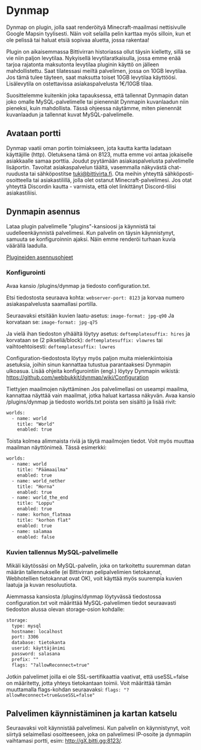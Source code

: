 # Dynmap

Dynmap on plugin, jolla saat renderöityä Minecraft-maailmasi nettisivulle Google
Mapsin tyylisesti. Näin voit selailla pelin karttaa myös silloin, kun et ole
pelissä tai haluat etsiä sopivaa aluetta, jossa rakentaa!

Plugin on aikaisemmassa Bittivirran historiassa ollut täysin kielletty, sillä se
vie niin paljon levytilaa. Nykyisellä levytilaratkaisulla, jossa emme enää
tarjoa rajatonta maksutonta levytilaa pluginin käyttö on jälleen mahdollistettu.
Saat tilatessasi meiltä palvelimen, jossa on 10GB levytilaa. Jos tämä tulee
täyteen, saat maksutta toiset 10GB levytilaa käyttöösi. Lisälevytila on
ostettavissa asiakaspalvelusta 1€/10GB tilaa.

Suosittelemme kuitenkin joka tapauksessa, että tallennat Dynmapin datan joko
omalle MySQL-palvelimelle tai pienennät Dynmapin kuvanlaadun niin pieneksi, kuin
mahdollista. Tässä ohjeessa näytämme, miten pienennät kuvanlaadun ja tallennat
kuvat MySQL-palvelimelle.

## Avataan portti

Dynmap vaatii oman portin toimiakseen, jota kautta kartta ladataan käyttäjille
(http). Oletuksena tämä on 8123, mutta emme voi antaa jokaiselle asiakkaalle
samaa porttia. Joudut pyytämään asiakaspalvelusta palvelimelle lisäportin.
Tavoitat asiakaspalvelun täältä, vasemmalla näkyvästä chat-ruudusta tai
sähköpostitse tuki@bittivirta.fi. Ota meihin yhteyttä sähköposti-osoitteella tai
asiakastilillä, jolla olet ostanut Minecraft-palvelimesi. Jos otat yhteyttä
Discordin kautta - varmista, että olet linkittänyt Discord-tilisi
asiakastiliisi.

## Dynmapin asennus

Lataa plugin palvelimelle "plugins"-kansioosi ja käynnistä tai
uudelleenkäynnistä palvelimesi. Kun palvelin on täysin käynnistynyt, samuuta se
konfiguroinnin ajaksi. Näin emme renderöi turhaan kuvia väärällä laadulla.

[Plugineiden asennusohjeet](../installation)

### Konfigurointi

Avaa kansio /plugins/dynmap ja tiedosto configuration.txt.

Etsi tiedostosta seuraava kohta: `webserver-port: 8123` ja korvaa numero
asiakaspalvelusta saamallasi portilla.

Seuraavaksi etsitään kuvien laatu-asetus: `image-format: jpg-q90` Ja korvataan
se: `image-format: jpg-q75`

Ja vielä ihan tiedoston ylhäältä löytyy asetus: `deftemplatesuffix: hires` ja
korvataan se (2 pikseliä/block): `deftemplatesuffix: vlowres` tai
vaihtoehtoisesti: `deftemplatesuffix: lowres`

Configuration-tiedostosta löytyy myös paljon muita mielenkiintoisia asetuksia,
joihin sinun kannattaa tutustua parantaaksesi Dynmapin ulkoasua. Lisää ohjeita
konfigurointiin (engl.) löytyy Dynmapin wikistä:
https://github.com/webbukkit/dynmap/wiki/Configuration

Tiettyjen maailmojen näyttäminen Jos palvelimellasi on useampi maailma,
kannattaa näyttää vain maailmat, jotka haluat kartassa näkyvän. Avaa kansio
/plugins/dynmap ja tiedosto worlds.txt poista sen sisältö ja lisää rivit:

```txt
worlds:
  - name: world
    title: "World"
    enabled: true
```

Toista kolmea alimmaista riviä ja täytä maailmojen tiedot. Voit myös muuttaa
maailman näyttönimeä. Tässä esimerkki:

```txt
worlds:
  - name: world
    title: "Päämaailma"
    enabled: true
  - name: world_nether
    title: "Horna"
    enabled: true
  - name: world_the_end
    title: "Loppu"
    enabled: true
  - name: korhon_flatmaa
    title: "korhon flat"
    enabled: true
  - name: salamaa
    enabled: false
```

### Kuvien tallennus MySQL-palvelimelle

Mikäli käytössäsi on MySQL-palvelin, joka on tarkoitettu suuremman datan määrän
tallennukselle (ei Bittivirran pelipalvelimien tietokannat, Webhotellien
tietokannat ovat OK), voit käyttää myös suurempia kuvien laatuja ja kuvan
resoluutiota.

Aiemmassa kansiosta /plugins/dynmap löytyvässä tiedostossa configuration.txt
voit määrittää MySQL-palvelimen tiedot seuraavasti tiedoston alussa olevan
storage-osion kohdalle:

```txt
storage:
  type: mysql
  hostname: localhost
  port: 3306
  database: tietokanta
  userid: käyttäjänimi
  password: salasana
  prefix: ""
  flags: "?allowReconnect=true"
```

Jotkin palvelimet joilla ei ole SSL-sertifikaattia vaativat, että useSSL=false
on määritetty, jotta yhteys tietokantaan toimii. Voit määrittää tämän
muuttamalla flags-kohdan seuraavaksi:
`flags: "?allowReconnect=true&useSSL=false"`

## Palvelimen käynnistäminen ja kartan katselu

Seuraavaksi voit käynnistää palvelimesi. Kun palvelin on käynnistynyt, voit
siirtyä selaimellasi osoitteeseen, joka on palvelimesi IP-osoite ja dynmapiin
vaihtamasi portti, esim: http://gX.bitti.gg:8123/.
